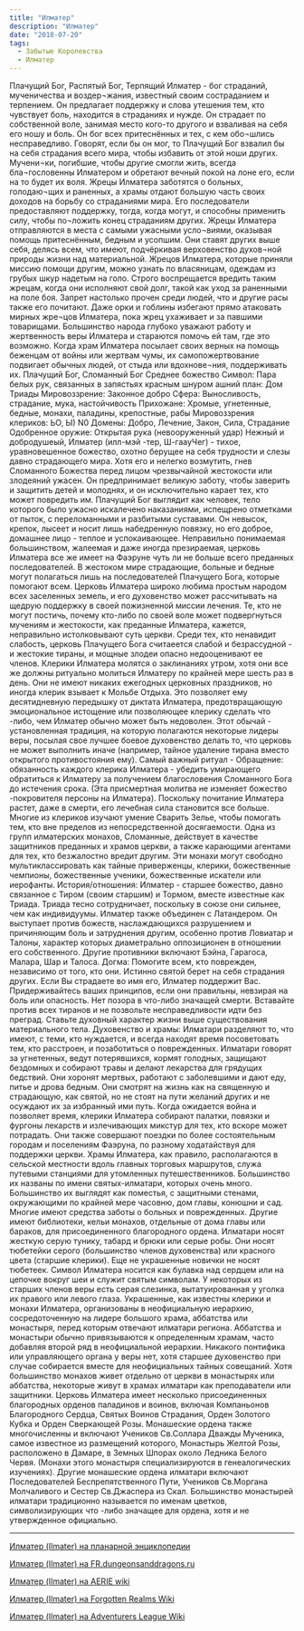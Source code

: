 ```yaml
---
title: "Илматер"
description: "Илматер"
date: "2018-07-20"
tags: 
  - Забытые Королевства
  - Илматер
---
```


Плачущий Бог, Распятый Бог, Терпящий Илматер - бог страданий, мученичества и воздер¬жания, известный своим состраданием и терпением. Он предлагает поддержку и слова утешения тем, кто чувствует боль, находится в страданиях и нужде. Он страдает по собственной воле, занимая место кого-то другого и взваливая на себя его ношу и боль. Он бог всех притеснённых и тех, с кем обо¬шлись несправедливо. Говорят, если бы он мог, то Плачущий Бог взвалил бы на себя страдания всего мира, чтобы избавить от этой ноши других. Мучени¬ки, погибшие, чтобы другие смогли жить, всегда бла¬гословенны Илматером и обретают вечный покой на лоне его, если на то будет их воля. Жрецы Илматера заботятся о больных, голодаю¬щих и раненных, а храмы отдают большую часть своих доходов на борьбу со страданиями мира. Его последователи предоставляют поддержку, тогда, когда могут, и способны применить силу, чтобы по¬ложить конец страданиям других. Жрецы Илматера отправляются в места с самыми ужасными усло¬виями, оказывая помощь притеснённым, бедным и усопшим. Они ставят других выше себя, делясь всем, что имеют, подчёркивая верховенство духов¬ной природы жизни над материальной. Жрецов Илматера, которые приняли миссию помощи другим, можно узнать по власяницам, одеждам из грубых шкур надетым на голо. Строго воспрещается вредить таким жрецам, когда они исполняют свой долг, такой как уход за раненными на поле боя. Запрет настолько прочен среди людей, что и другие расы также его почитают. Даже орки и гоблины избегают прямо атаковать мирных жре¬цов Илматера, пока жрец ухаживает и за павшими товарищами. Большинство народа глубоко уважают работу и жертвенность веры Илматера и стараются помочь ей там, где это возможно. Когда храм Илматера посылает своих верных на помощь беженцам от войны или жертвам чумы, их самопожертвование подвигает обычных людей, от стыда или вдохнове¬ния, поддерживать их. Плачущий Бог, Сломанный Бог Среднее божество Символ: Пара белых рук, связанных в запястьях красным шнуром ашний план: Дом Триады Мировоззрение: Законное добро Сфера: Выносливость, страдание, мука, настойчивость Прихожане: Хромые, угнетенные, бедные, монахи, паладины, крепостные, рабы Мировоззрения клериков: ЬО, Ы) N0 Домены: Добро, Лечение, Закон, Сила, Страдание Одобренное оружие: Открытая рука (невооруженный удар) Нежный и добродушеый, Илматер (илл-мэй -тер, Ш-гаауЧег) - тихое, уравновешенное божество, охотно берущее на себя трудности и слезы давно страдающего мира. Хотя его и нелегко возмутить, гнев Сломанного Божества перед лицом чрезвычайной жестокости или злодеяний ужасен. Он предпринимает великую заботу, чтобы заверить и защитить детей и молоднях, и он исключительно карает тех, кто может повредить им. Плачущий Бог выглядит как человек, тело которого было ужасно искалечено наказаниями, испещрено отметками от пыток, с переломанными и разбитыми суставами. Он невысок, крепок, лысеет и носит лишь набедренную повязку, но его доброе, домашнее лицо - теплое и успокаивающее. Неправильно понимаемая большинством, жалеемая и даже иногда презираемая, церковь Илматера все же имеет на Фаэруне чуть ли не больше всего преданных последователей. В жестоком мире страдающие, больные и бедные могут полагаться лишь на последователей Плачущего Бога, которые помогают всем. Церковь Илматера широко любима простым народом всех заселенных земель, и его духовенство может рассчитывать на щедрую поддержку в своей пожизненной миссии лечения. Те, кто не могут постичь, почему кто-либо по своей воле может подвергнуться мучениям и жестокости, как преданные Илматера, кажется, неправильно истолковывают суть церкви. Среди тех, кто ненавидит слабость, церковь Плачущего Бога считаеется слабой и безрассудной - и жестокие тираны, и мощные злодеи опасно недооценивают ее членов. Клерики Илматера молятся о заклинаниях утром, хотя они все же должны ритуально молиться Илматеру по крайней мере шесть раз в день. Они не имеют никаких ежегодных церковных праздников, но иногда клерик взывает к Мольбе Отдыха. Это позволяет ему десятидневную передышку от диктата Илматера, предотвращающую эмоциональное истощение или позволяющее клерику сделать что -либо, чем Илматер обычно может быть недоволен. Этот обычай - установленная традиция, на которую полагаются некоторые лидеры веры, посылая свое лучшее боевое духовенство делать то, что церковь не может выполнить иначе (например, тайное удаление тирана вместо открытого противостояния ему). Самый важный ритуал - Обращение: обязанность каждого клерика Илматера - убедить умирающего обратиться к Илматеру за получением благословения Сломанного Бога до истечения срока. (Эта присмертная молитва не изменяет божество -покровителя персоны на Илматера). Поскольку почитание Илматера растет, даже в смерти, его лечебная сила становится все больше. Многие из клериков изучают умение Сварить Зелье, чтобы помогать тем, кто вне пределов из непосредственной досягаемости. Одна из групп илматерских монахов, Сломанные, действует в качестве защитников преданных и храмов церкви, а также карающими агентами для тех, кто безжалостно вредит другим. Эти монахи могут свободно мультиклассировать как тайные приверженцы, клерики, божественные чемпионы, божественные ученики, божественные искатели или иерофанты. История/отношения: Илматер - старшее божество, давно связанное с Тиром (своим старшим) и Тормом, вместе известные как Триада. Триада тесно сотрудничает, поскольку в союзе они сильнее, чем как индивидуумы. Илматер также объединен с Латандером. Он выступает против божеств, наслаждающихся разрушением и причиняющим боль и затруднения другим, особенно против Ловиатар и Талоны, характер которых диаметрально оппозиционен в отношении его собственного. Другие противники включают Бэйна, Гарагоса, Малара, Шар и Талоса. Догма: Помогите всем, кто поврежден, независимо от того, кто они. Истинно святой берет на себя страдания других. Если Вы страдаете во имя его, Илматер поддержит Вас. Придерживайтесь ваших принципов, если они правильны, невзирая на боль или опасность. Нет позора в что-либо значащей смерти. Вставайте против всех тиранов и не позвольте несправедливости идти без преград. Ставьте духовный характер жизни выше существования материального тела. Духовенство и храмы: Илматари разделяют то, что имеют, с теми, кто нуждается, и всегда находят время посоветовать тем, кто расстроен, и позаботиться о поврежденных. Илматари говорят за угнетенных, ведут потерявшихся, кормят голодных, защищают бездомных и собирают травы и делают лекарства для грядущих бедствий. Они хоронят мертвых, работают с заболевшими и дают еду, питье и дрова бедным. Они смотрят на жизнь как на священную и страдающую, как святой, но не стоят на пути желаний других и не осуждают их за избранный ими путь. Когда ожидается война и позволяет время, клерики Илматера собирают палатки, повязки и фургоны лекарств и излечивающих микстур для тех, кто вскоре может потрадать. Они также совершают поездки по более состоятельным городам и поселениям Фаэруна, по разному ходатайствуя для поддержки церкви. Храмы Илматера, как правило, располагаются в сельской местности вдоль главных торговых маршрутов, служа путевыми станциями для утомленных путешественников. Большинство их названы по имени святых-илматари, которых очень много. Большинство их выглядят как поместья, с защитными стенами, окружающими по крайней мере часовню, дом главы, конюшни и сад. Многие имеют средства заботы о больных и поврежденных. Другие имеют библиотеки, кельи монахов, отдельные от дома главы или бараков, для присоединенного благородного ордена. Илматари носят жесткую серую тунику, табард и брюки или серые робы. Они носят тюбетейки серого (большинство членов духовенства) или красного цвета (старшие клерики). Еще не украшенные новички не носят тюбетеек. Символ Илматера носится как булавка над сердцем или на цепочке вокруг шеи и служит святым символам. У некоторых из старших членов веры есть серая слезинка, вытатуированная у уголка их правого или левого глаза. Украшенные, как известны клерики и монахи Илматера, организованы в неофициальную иерархию, сосредоточенную на лидере большого храма, аббатства или монастыря, перед которым отвечают илматари региона. Аббатства и монастыри обычно привязываются к определенным храмам, часто добавляя второй ряд в неофициальной иерархии. Никакого понтифика или управляющего органа у веры нет, хотя старшее духовенство при случае собирается вместе для неофициальных тайных совещаний. Хотя большинство монахов живет отдельно от церкви в монастырях или аббатства, некоторые живут в храмах илматари как преподаватели или защитники. Церковь Илматера имеет несколько присоединенных благородных орденов паладинов и воинов, включая Компаньонов Благородного Сердца, Святых Воинов Страдания, Орден Золотого Кубка и Орден Сверкающей Розы. Монашеские ордена также многочисленны и включают Учеников Св.Соллара Дважды Мученика, самое известное из размещений которого, Монастырь Желтой Розы, расположено в Дамаре, в Земных Шпорах около Ледника Белого Червя. (Монахи этого монастыря специализируются в генеалогических изучениях). Другие монашеские ордена илматари включают Последователей Беспрепятственного Пути, Учеников Св.Моргана Молчаливого и Сестер Св.Джаспера из Скал. Большинство монастырей илматари традиционно называется по именам цветков, символизирующих что -либо значащее для ордена, хотя и не утвержденное официально.

* * *

[Илматер (Ilmater) на планарной энциклопедии](http://ru.dnd.wikia.com/wiki/Илматер) 

[Илматер (Ilmater) на FR.dungeonsanddragons.ru](http://fr.dungeonsanddragons.ru/index.php?option=com_content&task=view&id=186) 

[Илматер (Ilmater) на AERIE wiki](http://wiki.aerie.ru/wiki/Илматер) 

[Илматер (Ilmater) на Forgotten Realms Wiki](https://forgottenrealms.wikia.com/wiki/Ilmater) 

[Илматер (Ilmater) на Adventurers League Wiki](https://forgottenrealms.wikia.com/wiki/Ilmater)
